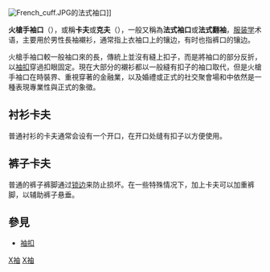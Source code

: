 {{多個問題|
{{Request translation|fr}}
{{Expert-subject|time=2015-12-14T03:45:28+00:00}}
{{Unreferenced|time=2020-10-08T00:47:01+00:00}}
}}
[[Image:French_cuff.JPG|thumb]]的法式袖口]]

'''火槍手袖口'''（{{lang-fr|'''Poignet Mousquetaire、Manche Mousquetaire'''}}），或稱'''卡夫'''或'''克夫'''（{{lang-en|'''Cuff'''}}），一般又稱為'''法式袖口'''或'''法式翻袖'''，[[服装学|服装学]]术语，主要用於男性長袖襯衫，通常指上衣袖口上的镶边，有时也指裤口的镶边。

火槍手袖口較一般袖口來的長，傳統上並沒有縫上扣子，而是將袖口的部分反折，以[[袖扣|袖扣]]穿過扣眼固定。現在大部分的襯衫都以一般縫有扣子的袖口取代，但是火槍手袖口在時裝界、重視穿著的金融業，以及婚禮或正式的社交聚會場和中依然是一種表現專業性與正式的象徵。

==衬衫卡夫==
普通衬衫的卡夫通常会设有一个开口，在开口处缝有扣子以方便使用。

==裤子卡夫==
普通的裤子裤脚通过[[锁边|锁边]]来防止损坏。在一些特殊情况下，加上卡夫可以加重裤脚，以辅助裤子悬垂。

==參見==
*[[袖扣|袖扣]]

{{Clothes-stub}}
[[Category:服裝|X袖]]
[[Category:袖子|X袖]]